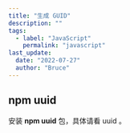 ```yaml
---
title: "生成 GUID"
description: ""
tags:
  - label: "JavaScript"
    permalink: "javascript"
last_update:
  date: "2022-07-27"
  author: "Bruce"
---
```



## npm uuid

安装 **npm uuid** 包，具体请看 <HyperLink bold openWindow link="/docs/npm/uuid">uuid</HyperLink> 。
